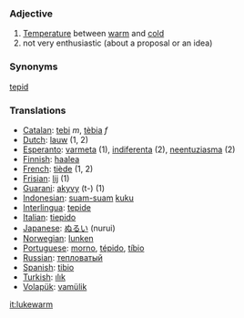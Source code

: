 === Adjective ===

# [[Temperature]] between [[warm]] and [[cold]]
# not very enthusiastic (about a proposal or an idea)

=== Synonyms ===
[[tepid]]
=== Translations ===
*[[Catalan]]: [[tebi]] ''m'', [[tèbia]] ''f''
*[[Dutch]]: [[lauw]] (1, 2)
*[[Esperanto]]: [[varmeta]] (1), [[indiferenta]] (2), [[neentuziasma]] (2)
*[[Finnish]]: [[haalea]]
*[[French]]: [[tiède]] (1, 2)
*[[Frisian]]: [[lij]] (1)
*[[Guarani]]: [[akyvy]] (t-) (1)
*[[Indonesian]]: [[suam-suam]] [[kuku]]
*[[Interlingua]]: [[tepide]]
*[[Italian]]: [[tiepido]]
*[[Japanese]]: [[ぬるい]] (nurui)
*[[Norwegian]]: [[lunken]]
*[[Portuguese]]: [[morno]], [[tépido]], [[tíbio]]
*[[Russian]]: [[тепловатый]]
*[[Spanish]]: [[tibio]]
*[[Turkish]]: [[ılık]]
*[[Volapük]]: [[vamülik]]

[[it:lukewarm]]